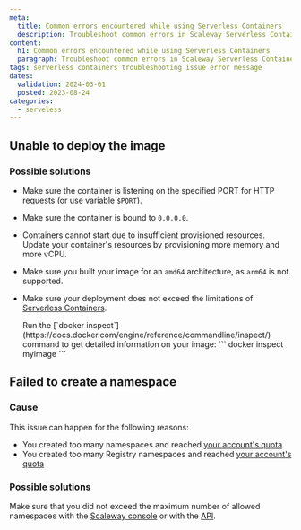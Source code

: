 ```yaml
---
meta:
  title: Common errors encountered while using Serverless Containers
  description: Troubleshoot common errors in Scaleway Serverless Containers.
content:
  h1: Common errors encountered while using Serverless Containers
  paragraph: Troubleshoot common errors in Scaleway Serverless Containers.
tags: serverless containers troubleshooting issue error message
dates:
  validation: 2024-03-01
  posted: 2023-08-24
categories:
  - serveless
---
```


## Unable to deploy the image

### Possible solutions

- Make sure the container is listening on the specified PORT for HTTP requests (or use variable `$PORT`).

- Make sure the container is bound to `0.0.0.0`.

- Containers cannot start due to insufficient provisioned resources. Update your container's resources by provisioning more memory and more vCPU.

- Make sure you built your image for an `amd64` architecture, as `arm64` is not supported.

- Make sure your deployment does not exceed the limitations of [Serverless Containers](/serverless/containers/reference-content/containers-limitations/).

  <Message type="tip">
    Run the [`docker inspect`](https://docs.docker.com/engine/reference/commandline/inspect/) command to get detailed information on your image:
    ```
    docker inspect myimage
    ```
  </Message>

## Failed to create a namespace

### Cause

This issue can happen for the following reasons:

- You created too many namespaces and reached [your account's quota](/identity-and-access-management/organizations-and-projects/additional-content/organization-quotas/#serverless-containers)
- You created too many Registry namespaces and reached [your account's quota](/identity-and-access-management/organizations-and-projects/additional-content/organization-quotas/#container-registry)

### Possible solutions

Make sure that you did not exceed the maximum number of allowed namespaces with the [Scaleway console](https://console.scaleway.com/) or with the [API](https://www.scaleway.com/en/developers/api/serverless-containers/#path-namespaces-list-all-your-namespaces/).